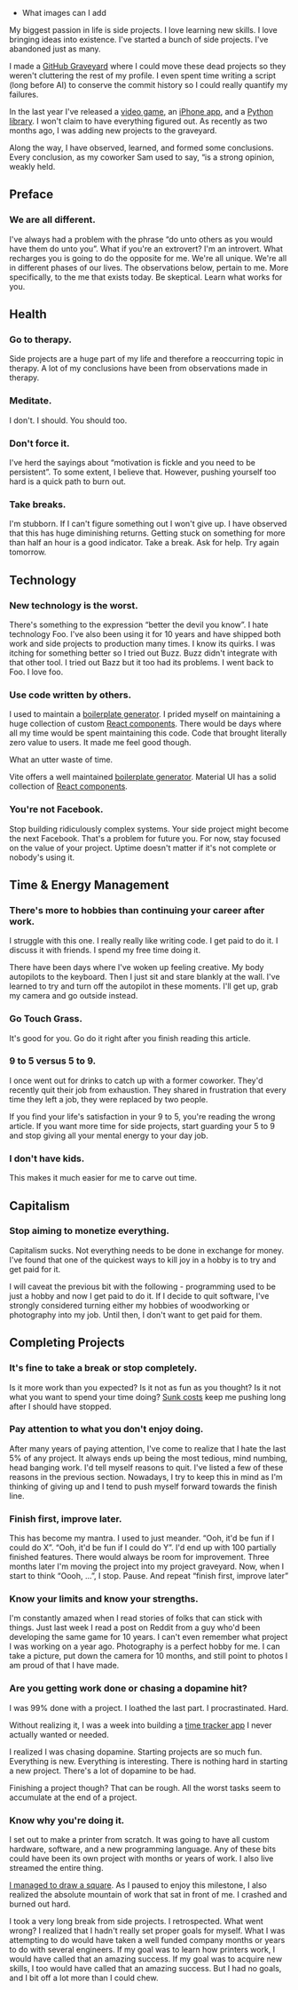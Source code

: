 - What images can I add

My biggest passion in life is side projects. I love learning new skills. I love bringing ideas into existence. I've started a bunch of side projects. I've abandoned just as many. 

I made a [GitHub Graveyard](https://github.com/TravisBumgarner/Project-Graveyard) where I could move these dead projects so they weren't cluttering the rest of my profile. I even spent time writing a script (long before AI) to conserve the commit history so I could really quantify my failures.

In the last year I've released a [video game](https://store.steampowered.com/app/3157820/Candlelight/), an [iPhone app](https://apps.apple.com/us/app/ideas-down-quickly/id6529524065?platform=iphone), and a [Python library](https://travisbumgarner.github.io/gcode2dplotterart/). I won't claim to have everything figured out. As recently as two months ago, I was adding new projects to the graveyard.

Along the way, I have observed, learned, and formed some conclusions. Every conclusion, as my coworker Sam used to say, “is a strong opinion, weakly held.

## Preface

### We are all different.

I've always had a problem with the phrase “do unto others as you would have them do unto you”. What if you're an extrovert? I'm an introvert. What recharges you is going to do the opposite for me. We're all unique. We're all in different phases of our lives. The observations below, pertain to me. More specifically, to the me that exists today. Be skeptical. Learn what works for you.

## Health

### Go to therapy.

Side projects are a huge part of my life and therefore a reoccurring topic in therapy. A lot of my conclusions have been from observations made in therapy. 

### Meditate.

I don't. I should. You should too. 

### Don't force it.

I've herd the sayings about “motivation is fickle and you need to be persistent”. To some extent, I believe that. However, pushing yourself too hard is a quick path to burn out.

### Take breaks.

I'm stubborn. If I can't figure something out I won't give up. I have observed that this has huge diminishing returns. Getting stuck on something for more than half an hour is a good indicator. Take a break. Ask for help. Try again tomorrow.

## Technology

### New technology is the worst.

There's something to the expression “better the devil you know”. I hate technology Foo. I've also been using it for 10 years and have shipped both work and side projects to production many times. I know its quirks. I was itching for something better so I tried out Buzz. Buzz didn't integrate with that other tool. I tried out Bazz but it too had its problems. I went back to Foo. I love foo. 

### Use code written by others.

I used to maintain a [boilerplate generator](https://github.com/TravisBumgarner/Cookiecutter-React). I prided myself on maintaining a huge collection of custom [React components](https://github.com/TravisBumgarner/Todo-Today/tree/d857fc5fbbe482aca0e25baafd521f00de4cc9cb/frontend/src/sharedComponents). There would be days where all my time would be spent maintaining this code. Code that brought literally zero value to users. It made me feel good though.

What an utter waste of time. 

Vite offers a well maintained [boilerplate generator](https://vite.dev/guide/). Material UI has a solid collection of [React components](https://mui.com/). 

### You're not Facebook.

Stop building ridiculously complex systems. Your side project might become the next Facebook. That's a problem for future you. For now, stay focused on the value of your project. Uptime doesn't matter if it's not complete or nobody's using it. 

## Time & Energy Management

### There's more to hobbies than continuing your career after work.

I struggle with this one. I really really like writing code. I get paid to do it. I discuss it with friends. I spend my free time doing it. 

There have been days where I've woken up feeling creative. My body autopilots to the keyboard. Then I just sit and stare blankly at the wall. I've learned to try and turn off the autopilot in these moments. I'll get up, grab my camera and go outside instead. 

### Go Touch Grass.

It's good for you. Go do it right after you finish reading this article. 

### 9 to 5 versus 5 to 9.

I once went out for drinks to catch up with a former coworker. They'd recently quit their job from exhaustion. They shared in frustration that every time they left a job, they were replaced by two people.

If you find your life's satisfaction in your 9 to 5, you're reading the wrong article. If you want more time for side projects, start guarding your 5 to 9 and stop giving all your mental energy to your day job. 

### I don't have kids.

This makes it much easier for me to carve out time.

## Capitalism

### Stop aiming to monetize everything.

Capitalism sucks. Not everything needs to be done in exchange for money. I've found that one of the quickest ways to kill joy in a hobby is to try and get paid for it. 

I will caveat the previous bit with the following - programming used to be just a hobby and now I get paid to do it. If I decide to quit software, I've strongly considered turning either my hobbies of woodworking or photography into my job. Until then, I don't want to get paid for them.

## Completing Projects

### It's fine to take a break or stop completely.

Is it more work than you expected? Is it not as fun as you thought? Is it not what you want to spend your time doing? [Sunk costs](https://en.wikipedia.org/wiki/Sunk_cost) keep me pushing long after I should have stopped.


### Pay attention to what you don't enjoy doing. 

After many years of paying attention, I've come to realize that I hate the last 5% of any project. It always ends up being the most tedious, mind numbing, head banging work. I'd tell myself reasons to quit. I've listed a few of these reasons in the previous section. Nowadays, I try to keep this in mind as I'm thinking of giving up and I tend to push myself forward towards the finish line. 

### Finish first, improve later.

This has become my mantra. I used to just meander. “Ooh, it'd be fun if I could do X”. “Ooh, it'd be fun if I could do Y”. I'd end up with 100 partially finished features. There would always be room for improvement. Three months later I'm moving the project into my project graveyard. Now, when I start to think “Oooh, ...”, I stop. Pause. And repeat “finish first, improve later”

### Know your limits and know your strengths.

I'm constantly amazed when I read stories of folks that can stick with things. Just last week I read a post on Reddit from a guy who'd been developing the same game for 10 years. I can't even remember what project I was working on a year ago. Photography is a perfect hobby for me. I can take a picture, put down the camera for 10 months, and still point to photos I am proud of that I have made. 

### Are you getting work done or chasing a dopamine hit?

I was 99% done with a project. I loathed the last part. I procrastinated. Hard. 

Without realizing it, I was a week into building a [time tracker app](https://github.com/TravisBumgarner/Project-Graveyard/tree/main/Time-Tracker) I never actually wanted or needed.

I realized I was chasing dopamine. Starting projects are so much fun. Everything is new. Everything is interesting. There is nothing hard in starting a new project. There's a lot of dopamine to be had.

Finishing a project though? That can be rough. All the worst tasks seem to accumulate at the end of a project. 

### Know why you're doing it.

I set out to make a printer from scratch. It was going to have all custom hardware, software, and a new programming language. Any of these bits could have been its own project with months or years of work. I also live streamed the entire thing.

[I managed to draw a square](https://www.youtube.com/watch?v=Y7Nzjou3Buw). As I paused to enjoy this milestone, I also realized the absolute mountain of work that sat in front of me. I crashed and burned out hard.

I took a very long break from side projects. I retrospected. What went wrong? I realized that I hadn't really set proper goals for myself. What I was attempting to do would have taken a well funded company months or years to do with several engineers. If my goal was to learn how printers work, I would have called that an amazing success. If my goal was to acquire new skills, I too would have called that an amazing success. But I had no goals, and I bit off a lot more than I could chew. 
